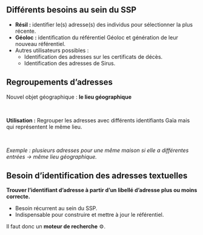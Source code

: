 ## Différents besoins au sein du SSP

- [**Résil :**]{.red2} identifier le(s) adresse(s) des individus pour sélectionner la plus récente.  
- **Géoloc :** identification du référentiel Géoloc et génération de leur nouveau référentiel.  
- Autres utilisateurs possibles : 
    - Identification des adresses sur les certificats de décès.  
    - Identification des adresses de Sirus.  

## Regroupements d'adresses

Nouvel objet géographique :  [**le lieu géographique**]{.green2}
<!-- Explication schéma lieu géographique. -->

<br>

[**Utilisation :**]{.blue2} Regrouper les adresses avec différents identifiants Gaïa mais qui représentent le même lieu. 

<br>

*Exemple : plusieurs adresses pour une même maison si elle a différentes entrées → même lieu géographique.*

## Besoin d'identification des adresses textuelles

[**Trouver l'identifiant d'adresse à partir d'un libellé d'adresse plus ou moins correcte.**]{.green2}

- Besoin récurrent au sein du SSP.
- Indispensable pour construire et mettre à jour le référentiel.

Il faut donc un [**moteur de recherche**]{.blue2} ⚙️.